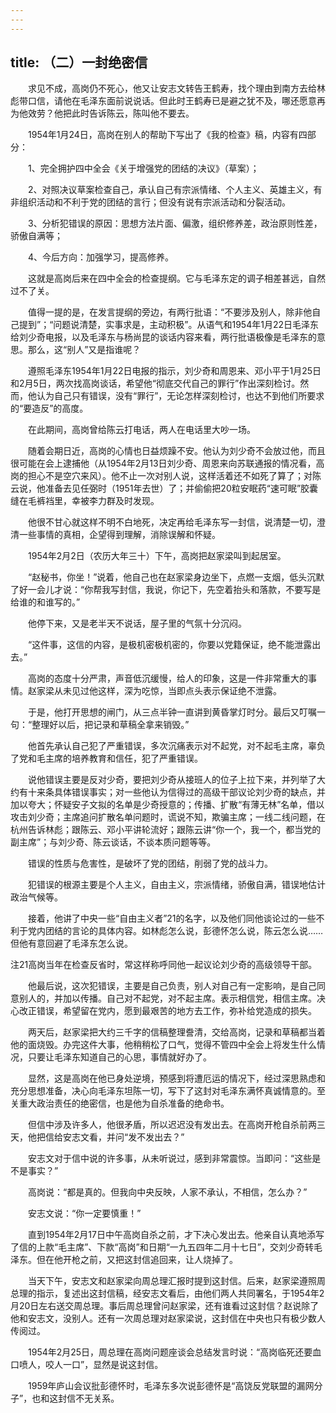 ```yaml
---
---
---
```

title: （二）一封绝密信
---




　　求见不成，高岗仍不死心，他又让安志文转告王鹤寿，找个理由到南方去给林彪带口信，请他在毛泽东面前说说话。但此时王鹤寿已是避之犹不及，哪还愿意再为他效劳？他把此时告诉陈云，陈叫他不要去。

　　1954年1月24日，高岗在别人的帮助下写出了《我的检查》稿，内容有四部分：

　　1、完全拥护四中全会《关于增强党的团结的决议》（草案）；

　　2、对照决议草案检查自己，承认自己有宗派情绪、个人主义、英雄主义，有非组织活动和不利于党的团结的言行；但没有说有宗派活动和分裂活动。

　　3、分析犯错误的原因：思想方法片面、偏激，组织修养差，政治原则性差，骄傲自满等；

　　4、今后方向：加强学习，提高修养。

　　这就是高岗后来在四中全会的检查提纲。它与毛泽东定的调子相差甚远，自然过不了关。

　　值得一提的是，在发言提纲的旁边，有两行批语：“不要涉及别人，除非他自己提到”；“问题说清楚，实事求是，主动积极”。从语气和1954年1月22日毛泽东给刘少奇电报，以及毛泽东与杨尚昆的谈话内容来看，两行批语极像是毛泽东的意思。那么，这“别人”又是指谁呢？

　　遵照毛泽东1954年1月22日电报的指示，刘少奇和周恩来、邓小平于1月25日和2月5日，两次找高岗谈话，希望他“彻底交代自己的罪行”作出深刻检讨。然而，他认为自己只有错误，没有“罪行”，无论怎样深刻检讨，也达不到他们所要求的“要造反”的高度。

　　在此期间，高岗曾给陈云打电话，两人在电话里大吵一场。

　　随着会期日近，高岗的心情也日益烦躁不安。他认为刘少奇不会放过他，而且很可能在会上逮捕他（从1954年2月13日刘少奇、周恩来向苏联通报的情况看，高岗的担心不是空穴来风）。他不止一次对别人说，这样活着还不如死了算了；对陈云说，他准备去见任弼时（1951年去世）了；并偷偷把20粒安眠药“速可眠”胶囊缝在毛裤裆里，幸被李力群及时发现。

　　他很不甘心就这样不明不白地死，决定再给毛泽东写一封信，说清楚一切，澄清一些事情的真相，企望得到理解，消除误解和怀疑。

　　1954年2月2日（农历大年三十）下午，高岗把赵家梁叫到起居室。

　　“赵秘书，你坐！”说着，他自己也在赵家梁身边坐下，点燃一支烟，低头沉默了好一会儿才说：“你帮我写封信，我说，你记下，先空着抬头和落款，不要写是给谁的和谁写的。”

　　他停下来，又是老半天不说话，屋子里的气氛十分沉闷。

　　“这件事，这信的内容，是极机密极机密的，你要以党籍保证，绝不能泄露出去。”

　　高岗的态度十分严肃，声音低沉缓慢，给人的印象，这是一件非常重大的事情。赵家梁从未见过他这样，深为吃惊，当即点头表示保证绝不泄露。

　　于是，他打开思想的闸门，从三点半钟一直讲到黄昏掌灯时分。最后又叮嘱一句：“整理好以后，把记录和草稿全拿来销毁。”

　　他首先承认自己犯了严重错误，多次沉痛表示对不起党，对不起毛主席，辜负了党和毛主席的培养教育和信任，犯了严重错误。

　　说他错误主要是反对少奇，要把刘少奇从接班人的位子上拉下来，并列举了大约有十来条具体错误事实；对一些他认为信得过的高级干部议论刘少奇的缺点，并加以夸大；怀疑安子文拟的名单是少奇授意的；传播、扩散“有薄无林”名单，借以攻击刘少奇；主席追问扩散名单问题时，谎说不知，欺骗主席；一线二线问题，在杭州告诉林彪；跟陈云、邓小平讲轮流好；跟陈云讲“你一个，我一个，都当党的副主席”；与刘少奇、陈云谈话，不谈本质问题等等。

　　错误的性质与危害性，是破坏了党的团结，削弱了党的战斗力。

　　犯错误的根源主要是个人主义，自由主义，宗派情绪，骄傲自满，错误地估计政治气候等。

　　接着，他讲了中央一些“自由主义者”21的名字，以及他们同他谈论过的一些不利于党内团结的言论的具体内容。如林彪怎么说，彭德怀怎么说，陈云怎么说……但他有意回避了毛泽东怎么说。

注21高岗当年在检查反省时，常这样称呼同他一起议论刘少奇的高级领导干部。

　　他最后说，这次犯错误，主要是自己负责，别人对自己有一定影响，是自己同意别人的，并加以传播。自己对不起党，对不起主席。表示相信党，相信主席。决心改正错误，希望留在党内，愿到最艰苦的地方去工作，弥补给党造成的损失。

　　两天后，赵家梁把大约三千字的信稿整理誊清，交给高岗，记录和草稿都当着他的面烧毁。办完这件大事，他稍稍松了口气，觉得不管四中全会上将发生什么情况，只要让毛泽东知道自己的心思，事情就好办了。

　　显然，这是高岗在他已身处逆境，预感到将遭厄运的情况下，经过深思熟虑和充分思想准备，决心向毛泽东坦陈一切，写下了这封对毛泽东满怀真诚情意的。至关重大政治责任的绝密信，也是他为自杀准备的绝命书。

　　但信中涉及许多人，他很矛盾，所以迟迟没有发出去。在高岗开枪自杀前两三天，他把信给安志文看，并问“发不发出去？”

　　安志文对于信中说的许多事，从未听说过，感到非常震惊。当即问：“这些是不是事实？”

　　高岗说：“都是真的。但我向中央反映，人家不承认，不相信，怎么办？”

　　安志文说：“你一定要慎重！”

　　直到1954年2月17日中午高岗自杀之前，才下决心发出去。他亲自认真地添写了信的上款“毛主席”、下款“高岗”和日期“一九五四年二月十七日”，交刘少奇转毛泽东。但在他开枪之前，又把这封信追回来，让人烧掉了。

　　当天下午，安志文和赵家梁向周总理汇报时提到这封信。后来，赵家梁遵照周总理的指示，复述出这封信稿，经安志文看后，由他们两人共同署名，于1954年2月20日左右送交周总理。事后周总理曾问赵家梁，还有谁看过这封信？赵说除了他和安志文，没别人。还有一次周总理对赵家梁说，这封信在中央也只有极少数人传阅过。

　　1954年2月25日，周总理在高岗问题座谈会总结发言时说：“高岗临死还要血口喷人，咬人一口”，显然是说这封信。

　　1959年庐山会议批彭德怀时，毛泽东多次说彭德怀是“高饶反党联盟的漏网分子”，也和这封信不无关系。